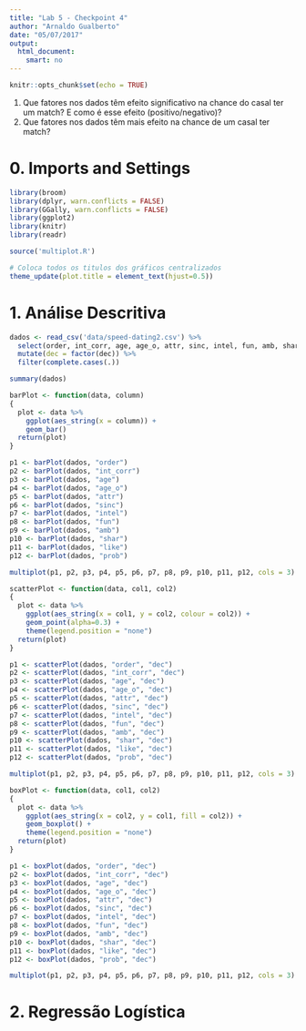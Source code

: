 ```yaml
---
title: "Lab 5 - Checkpoint 4"
author: "Arnaldo Gualberto"
date: "05/07/2017"
output: 
  html_document:
    smart: no
---
```


```r
knitr::opts_chunk$set(echo = TRUE)
```

1. Que fatores nos dados têm efeito significativo na chance do casal ter um match? E como é esse efeito (positivo/negativo)?
2. Que fatores nos dados têm mais efeito na chance de um casal ter match?

# 0. Imports and Settings
```r
library(broom)
library(dplyr, warn.conflicts = FALSE)
library(GGally, warn.conflicts = FALSE)
library(ggplot2)
library(knitr)
library(readr)

source('multiplot.R')

# Coloca todos os titulos dos gráficos centralizados
theme_update(plot.title = element_text(hjust=0.5))
```

# 1. Análise Descritiva

```r
dados <- read_csv('data/speed-dating2.csv') %>% 
  select(order, int_corr, age, age_o, attr, sinc, intel, fun, amb, shar, like, prob, dec) %>% 
  mutate(dec = factor(dec)) %>% 
  filter(complete.cases(.))
```

```r
summary(dados)
```

```r
barPlot <- function(data, column)
{
  plot <- data %>%
    ggplot(aes_string(x = column)) +
    geom_bar()
  return(plot)
}

p1 <- barPlot(dados, "order")
p2 <- barPlot(dados, "int_corr")
p3 <- barPlot(dados, "age")
p4 <- barPlot(dados, "age_o")
p5 <- barPlot(dados, "attr")
p6 <- barPlot(dados, "sinc")
p7 <- barPlot(dados, "intel")
p8 <- barPlot(dados, "fun")
p9 <- barPlot(dados, "amb")
p10 <- barPlot(dados, "shar")
p11 <- barPlot(dados, "like")
p12 <- barPlot(dados, "prob")

multiplot(p1, p2, p3, p4, p5, p6, p7, p8, p9, p10, p11, p12, cols = 3)
```

```r
scatterPlot <- function(data, col1, col2)
{
  plot <- data %>%
    ggplot(aes_string(x = col1, y = col2, colour = col2)) +
    geom_point(alpha=0.3) +
    theme(legend.position = "none")
  return(plot)
}

p1 <- scatterPlot(dados, "order", "dec")
p2 <- scatterPlot(dados, "int_corr", "dec")
p3 <- scatterPlot(dados, "age", "dec")
p4 <- scatterPlot(dados, "age_o", "dec")
p5 <- scatterPlot(dados, "attr", "dec")
p6 <- scatterPlot(dados, "sinc", "dec")
p7 <- scatterPlot(dados, "intel", "dec")
p8 <- scatterPlot(dados, "fun", "dec")
p9 <- scatterPlot(dados, "amb", "dec")
p10 <- scatterPlot(dados, "shar", "dec")
p11 <- scatterPlot(dados, "like", "dec")
p12 <- scatterPlot(dados, "prob", "dec")

multiplot(p1, p2, p3, p4, p5, p6, p7, p8, p9, p10, p11, p12, cols = 3)
```

```r
boxPlot <- function(data, col1, col2)
{
  plot <- data %>%
    ggplot(aes_string(x = col2, y = col1, fill = col2)) +
    geom_boxplot() +
    theme(legend.position = "none")
  return(plot)
}

p1 <- boxPlot(dados, "order", "dec")
p2 <- boxPlot(dados, "int_corr", "dec")
p3 <- boxPlot(dados, "age", "dec")
p4 <- boxPlot(dados, "age_o", "dec")
p5 <- boxPlot(dados, "attr", "dec")
p6 <- boxPlot(dados, "sinc", "dec")
p7 <- boxPlot(dados, "intel", "dec")
p8 <- boxPlot(dados, "fun", "dec")
p9 <- boxPlot(dados, "amb", "dec")
p10 <- boxPlot(dados, "shar", "dec")
p11 <- boxPlot(dados, "like", "dec")
p12 <- boxPlot(dados, "prob", "dec")

multiplot(p1, p2, p3, p4, p5, p6, p7, p8, p9, p10, p11, p12, cols = 3)
```

# 2. Regressão Logística

```r

```



